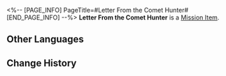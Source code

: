 <%-- [PAGE_INFO]
PageTitle=#Letter From the Comet Hunter#
[END_PAGE_INFO] --%>
{{Item Infobox
|id          = 140106
|image       = Item Letter From the Comet Hunter.png
|type        = Mission Item
|invCategory = Missions
|rarity      = 3
|effect      = 
|description = Letter from outer space by Hosea Lazaro the comet hunter &mdash; full of rubbish.
}}
{{Description|''"Back when I was still in the space station, I would look into the night sky in search of those faraway celestial bodies. Those clouds of stars, soft and alluring, captured my anxious heart. If you are like me, it's only a matter of time before people crown you with the title 'comet hunter'."''}}
'''Letter From the Comet Hunter''' is a [[Mission Item]].

==Other Languages==
{{Other Languages
|en   = Letter From the Comet Hunter
|zhs  = 猎彗人来信
|zht  = 獵彗人來信
|ja   = コメットハンターからのお便り
|ko   = 코멧 헌터의 편지
|es   = Carta del cazador de cometas
|fr   = Lettre du chasseur de comètes
|ru   = Письма Охотника за кометами
|th   = จดหมายจากนักล่าดาวหาง
|vi   = Thư Từ Thợ Săn Sao Chổi
|de   = Brief des Kometenjägers
|id   = Buku dari Pemburu Komet
|pt   = Carta do Caça-cometas
}}

==Change History==
{{Change History|1.0}}